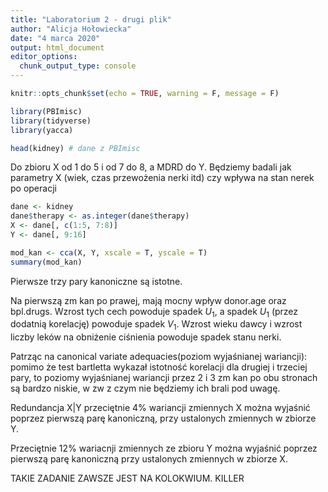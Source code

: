---
title: "Laboratorium 2 - drugi plik"
author: "Alicja Hołowiecka"
date: "4 marca 2020"
output: html_document
editor_options: 
  chunk_output_type: console
---

```{r setup, include=FALSE}
knitr::opts_chunk$set(echo = TRUE, warning = F, message = F)
```

```{r}
library(PBImisc)
library(tidyverse)
library(yacca)
```

```{r}
head(kidney) # dane z PBImisc
```

Do zbioru X od 1 do 5 i od 7 do 8, a MDRD do Y. Będziemy badali jak parametry X (wiek, czas przewożenia nerki itd) czy wpływa na stan nerek po operacji

```{r}
dane <- kidney
dane$therapy <- as.integer(dane$therapy)
X <- dane[, c(1:5, 7:8)]
Y <- dane[, 9:16]
```

```{r}
mod_kan <- cca(X, Y, xscale = T, yscale = T)
summary(mod_kan)
```

Pierwsze trzy pary kanoniczne są istotne.

Na pierwszą zm kan po prawej, mają mocny wpływ donor.age oraz bpl.drugs. Wzrost tych cech powoduje spadek $U_1$, a spadek $U_1$ (przez dodatnią korelację) powoduje spadek $V_1$. Wzrost wieku dawcy i wzrost liczby leków na obniżenie ciśnienia powoduje spadek stanu nerki.

Patrząc na canonical variate adequacies(poziom wyjaśnianej wariancji): pomimo że test bartletta wykazał istotność korelacji dla drugiej i trzeciej pary, to poziomy wyjaśnianej wariancji przez 2 i 3 zm kan po obu stronach są bardzo niskie, w zw z czym nie będziemy ich brali pod uwagę.

Redundancja X|Y przeciętnie 4% wariancji zmiennych X można wyjaśnić poprzez pierwszą parę kanoniczną, przy ustalonych zmiennych w zbiorze Y.

Przeciętnie 12% wariacnji zmiennych ze zbioru Y można wyjaśnić poprzez pierwszą parę kanoniczną przy ustalonych zmiennych w zbiorze X.


TAKIE ZADANIE ZAWSZE JEST NA KOLOKWIUM. KILLER
